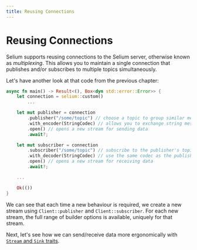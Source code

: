 ```yaml
---
title: Reusing Connections
---
```


# Reusing Connections

Selium supports reusing connections to the Selium server, otherwise known as _multiplexing_. This
allows you to maintain a single connection that publishes and/or subscribes to multiple topics
simultaneously.

Let's have another look at that code from the previous chapter:

```rust
async fn main() -> Result<(), Box<dyn std::error::Error>> {
    let connection = selium::custom()
        ...

    let mut publisher = connection
        .publisher("/some/topic") // choose a topic to group similar messages together
        .with_encoder(StringCodec) // allows you to exchange string messages between clients
        .open() // opens a new stream for sending data
        .await?;

    let mut subscriber = connection
        .subscriber("/some/topic") // subscribe to the publisher's topic
        .with_decoder(StringCodec) // use the same codec as the publisher
        .open() // opens a new stream for receiving data
        .await?;

    ...

    Ok(())
}
```

We can see that each time a new behaviour is required, we create a new stream using
`Client::publisher` and `Client::subscriber`. For each new stream, the full range of builder
options is available, uniquely for that stream.

Next, let's see how we can send/receive data more ergonomically with
[`Stream` and `Sink` traits](./streams_and_sinks.md).
